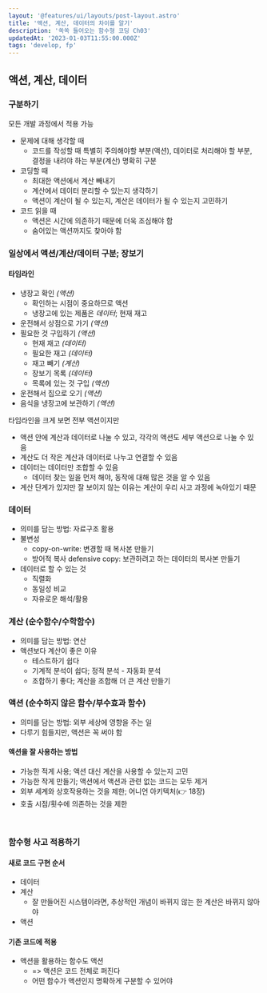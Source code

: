 ```yaml
---
layout: '@features/ui/layouts/post-layout.astro'
title: '액션, 계산, 데이터의 차이를 알기'
description: '쏙쏙 들어오는 함수형 코딩 Ch03'
updatedAt: '2023-01-03T11:55:00.000Z'
tags: 'develop, fp'
---
```



## 액션, 계산, 데이터

### 구분하기

모든 개발 과정에서 적용 가능

- 문제에 대해 생각할 때
  - 코드를 작성할 때 특별히 주의해야할 부분(액션), 데이터로 처리해야 할 부분, 결정을 내려야 하는 부분(계산) 명확히 구분
- 코딩할 때
  - 최대한 액션에서 계산 빼내기
  - 계산에서 데이터 분리할 수 있는지 생각하기
  - 액션이 계산이 될 수 있는지, 계산은 데이터가 될 수 있는지 고민하기
- 코드 읽을 때
  - 액션은 시간에 의존하기 때문에 더욱 조심해야 함
  - 숨어있는 액션까지도 찾아야 함

### 일상에서 액션/계산/데이터 구분; 장보기

#### 타임라인

- 냉장고 확인 _(액션)_
  - 확인하는 시점이 중요하므로 액션
  - 냉장고에 있는 제품은 _데이터_; 현재 재고
- 운전해서 상점으로 가기 _(액션)_
- 필요한 것 구입하기 _(액션)_
  - 현재 재고 _(데이터)_
  - 필요한 재고 _(데이터)_
  - 재고 빼기 _(계산)_
  - 장보기 목록 _(데이터)_
  - 목록에 있는 것 구입 _(액션)_
- 운전해서 집으로 오기 _(액션)_
- 음식을 냉장고에 보관하기 _(액션)_

타임라인을 크게 보면 전부 액션이지만

- 액션 안에 계산과 데이터로 나눌 수 있고, 각각의 액션도 세부 액션으로 나눌 수 있음
- 계산도 더 작은 계산과 데이터로 나누고 연결할 수 있음
- 데이터는 데이터만 조합할 수 있음
  - 데이터 찾는 일을 먼저 해야, 동작에 대해 많은 것을 알 수 있음
- 계산 단계가 있지만 잘 보이지 않는 이유는 계산이 우리 사고 과정에 녹아있기 때문

### 데이터

- 의미를 담는 방법: 자료구조 활용
- 불변성
  - copy-on-write: 변경할 때 복사본 만들기
  - 방어적 복사 defensive copy: 보관하려고 하는 데이터의 복사본 만들기
- 데이터로 할 수 있는 것
  - 직렬화
  - 동일성 비교
  - 자유로운 해석/활용

### 계산 (순수함수/수학함수)

- 의미를 담는 방법: 연산
- 액션보다 계산이 좋은 이유
  - 테스트하기 쉽다
  - 기계적 분석이 쉽다; 정적 분석 - 자동화 분석
  - 조합하기 좋다; 계산을 조합해 더 큰 계산 만들기

### 액션 (순수하지 않은 함수/부수효과 함수)

- 의미를 담는 방법: 외부 세상에 영향을 주는 일
- 다루기 힘들지만, 액션은 꼭 써야 함

#### 액션을 잘 사용하는 방법

- 가능한 적게 사용; 액션 대신 계산을 사용할 수 있는지 고민
- 가능한 작게 만들기; 액션에서 액션과 관련 없는 코드는 모두 제거
- 외부 세계와 상호작용하는 것을 제한; 어니언 아키텍처(👉 18장)
- 호출 시점/횟수에 의존하는 것을 제한

<br />

### 함수형 사고 적용하기

#### 새로 코드 구현 순서

- 데이터
- 계산
  - 잘 만들어진 시스템이라면, 추상적인 개념이 바뀌지 않는 한 계산은 바뀌지 않아야
- 액션

#### 기존 코드에 적용

- 액션을 활용하는 함수도 액션
  - => 액션은 코드 전체로 퍼진다
  - 어떤 함수가 액션인지 명확하게 구분할 수 있어야
